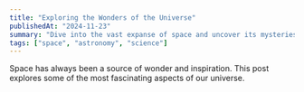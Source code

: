 ```yaml
---
title: "Exploring the Wonders of the Universe"
publishedAt: "2024-11-23"
summary: "Dive into the vast expanse of space and uncover its mysteries, from black holes to distant galaxies."
tags: ["space", "astronomy", "science"]
---
```


Space has always been a source of wonder and inspiration. This post explores some of the most fascinating aspects of our universe.
